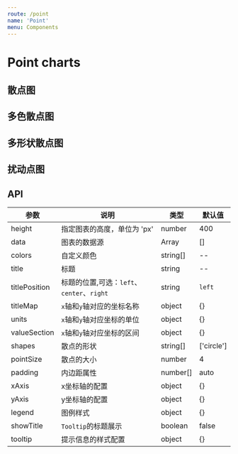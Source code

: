 ```yaml
---
route: /point
name: 'Point'
menu: Components
---
```



# Point charts

## 散点图

<Playground>
  <Point
    data={
      [
        {"x": 180, "y": 90, "type": "A"},
        {"x": 178, "y": 70, "type": "A"},
        {"x": 175, "y": 68, "type": "A"},
        {"x": 172, "y": 65, "type": "A"},
        {"x": 170, "y": 60, "type": "A"},
        {"x": 165, "y": 59, "type": "A"},
        {"x": 183, "y": 71, "type": "A"},
        {"x": 177, "y": 66, "type": "A"},
        {"x": 176, "y": 59, "type": "A"},
        {"x": 170, "y": 62, "type": "A"}
      ]
    }
    height={200}
    pointSize={6}
    title={'散点图'}
    titlePosition={'center'}
    padding={[10, 40, 20, 40]}
    valueSection={{
      'x': [160, 190],
      'y': [30, 100],
    }}
    titleMap={{
      'x': '身高',
      'y': '体重'
    }}
    units={{
      'x': 'cm',
      'y': 'kg'
    }}
  />
</Playground>

## 多色散点图

<Playground>
  <Point
    data={[
      {"x": 180, "y": 90, "type": "A"},
      {"x": 178, "y": 70, "type": "A"},
      {"x": 175, "y": 68, "type": "A"},
      {"x": 172, "y": 65, "type": "A"},
      {"x": 170, "y": 60, "type": "A"},
      {"x": 165, "y": 59, "type": "A"},
      {"x": 183, "y": 71, "type": "A"},
      {"x": 177, "y": 66, "type": "A"},
      {"x": 176, "y": 59, "type": "A"},
      {"x": 170, "y": 62, "type": "A"},
      {"x": 180, "y": 85, "type": "B"},
      {"x": 178, "y": 66, "type": "B"},
      {"x": 175, "y": 63, "type": "B"},
      {"x": 172, "y": 61, "type": "B"},
      {"x": 179, "y": 59, "type": "B"},
      {"x": 165, "y": 58, "type": "B"},
      {"x": 183, "y": 75, "type": "B"},
      {"x": 177, "y": 70, "type": "B"},
      {"x": 176, "y": 68, "type": "B"},
      {"x": 173, "y": 61, "type": "B"}
    ]}
    height={300}
    colors={['rgb(77, 201, 115)', 'red']}
    titleMap={{
      'x': '身高',
      'y': '体重'
    }}
    units={{
      'x': 'cm',
      'y': 'kg'
    }}
  />
</Playground>

## 多形状散点图

<Playground>
  <Point
    data={[
      {"x": 180, "y": 90, "type": "A"},
      {"x": 178, "y": 70, "type": "A"},
      {"x": 175, "y": 68, "type": "A"},
      {"x": 172, "y": 65, "type": "A"},
      {"x": 170, "y": 60, "type": "A"},
      {"x": 165, "y": 59, "type": "A"},
      {"x": 183, "y": 71, "type": "A"},
      {"x": 177, "y": 66, "type": "A"},
      {"x": 176, "y": 59, "type": "A"},
      {"x": 170, "y": 62, "type": "A"},
      {"x": 180, "y": 85, "type": "B"},
      {"x": 178, "y": 66, "type": "B"},
      {"x": 175, "y": 63, "type": "B"},
      {"x": 172, "y": 61, "type": "B"},
      {"x": 179, "y": 59, "type": "B"},
      {"x": 165, "y": 58, "type": "B"},
      {"x": 183, "y": 75, "type": "B"},
      {"x": 177, "y": 70, "type": "B"},
      {"x": 176, "y": 68, "type": "B"},
      {"x": 173, "y": 61, "type": "B"}
    ]}
    height={300}
    colors={['rgb(28, 146, 255)', 'rgb(77, 201, 115)']}
    shapes={['circle', 'square']}
    titleMap={{
      'x': '身高',
      'y': '体重'
    }}
    units={{
      'x': 'cm',
      'y': 'kg'
    }}
  />
</Playground>

## 扰动点图

<Playground>
  <Point
    data={[
      {"x": "春天", "y": 90, "type": "A"},
      {"x": "春天", "y": 70, "type": "A"},
      {"x": "春天", "y": 68, "type": "A"},
      {"x": "春天", "y": 65, "type": "A"},
      {"x": "春天", "y": 60, "type": "A"},
      {"x": "夏天", "y": 59, "type": "A"},
      {"x": "夏天", "y": 71, "type": "A"},
      {"x": "夏天", "y": 66, "type": "A"},
      {"x": "夏天", "y": 59, "type": "A"},
      {"x": "夏天", "y": 62, "type": "A"},
      {"x": "秋天", "y": 85, "type": "B"},
      {"x": "秋天", "y": 66, "type": "B"},
      {"x": "秋天", "y": 63, "type": "B"},
      {"x": "秋天", "y": 61, "type": "B"},
      {"x": "秋天", "y": 59, "type": "B"},
      {"x": "冬天", "y": 58, "type": "B"},
      {"x": "冬天", "y": 75, "type": "B"},
      {"x": "冬天", "y": 70, "type": "B"},
      {"x": "冬天", "y": 68, "type": "B"},
      {"x": "冬天", "y": 61, "type": "B"}
    ]}
    height={400}
    colors={['rgb(28, 146, 255)', 'rgb(77, 201, 115)']}
    units={{
      'y': 'ml'
    }}
  />
</Playground>

## API

|参数|说明|类型|默认值|
|--|--|--|--|
|height|指定图表的高度，单位为 'px'|number|400|
|data|图表的数据源|Array|[]|
|colors|自定义颜色|string[]|--|
|title|标题|string|--|
|titlePosition|标题的位置,可选：`left`、`center`、`right`|string|`left`|
|titleMap|`x`轴和`y`轴对应的坐标名称|object|{}|
|units|`x`轴和`y`轴对应坐标的单位|object|{}|
|valueSection|`x`轴和`y`轴对应坐标的区间|object|{}|
|shapes|散点的形状|string[]|['circle']|
|pointSize|散点的大小|number|4|
|padding|内边距属性|number[]|auto|
|xAxis|x坐标轴的配置|object|{}|
|yAxis|y坐标轴的配置|object|{}|
|legend|图例样式|object|{}|
|showTitle|`Tooltip`的标题展示|boolean|false|
|tooltip|提示信息的样式配置|object|{}|

